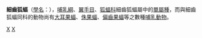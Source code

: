{{Speciesbox
| taxon = Neopteryx frosti
| authority =  
| status = EN
| status_system = IUCN3.1
| status_ref = <ref name="iucn 2016">{{cite journal|last1=Tsang| first1= S.M.| year= 2016| title= Neopteryx frosti| journal= The IUCN Red List of Threatened Species| volume= 2016| page= e.T14560A115122474| doi= 10.2305/IUCN.UK.2016-3.RLTS.T14560A22032953.en}}</ref>
}}

'''細齒狐蝠'''（[[學名|學名]]：''{{lang|la|Neopteryx frosti}}''），[[哺乳綱|哺乳綱]]、[[翼手目|翼手目]]、[[狐蝠科|狐蝠科]]細齒狐蝠屬中的[[單屬種|單屬種]]，而與細齒狐蝠同科的動物尚有[[大耳果蝠|大耳果蝠]]、[[侏果蝠|侏果蝠]]、[[偏齒果蝠|偏齒果蝠]]等之數種[[哺乳動物|哺乳動物]]。

{{Bat-stub}}
{{taxonbar}}
[[Category:狐蝠科|X]]
[[Category:细齿狐蝠属|X]]